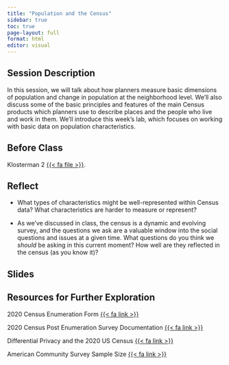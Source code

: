 ```yaml
---
title: "Population and the Census"
sidebar: true
toc: true
page-layout: full
format: html
editor: visual
---
```


## Session Description

In this session, we will talk about how planners measure basic dimensions of population and change in population at the neighborhood level. We'll also discuss some of the basic principles and features of the main Census products which planners use to describe places and the people who live and work in them. We'll introduce this week's lab, which focuses on working with basic data on population characteristics.

## Before Class

Klosterman 2 [{{< fa file >}}](https://uofi.box.com/s/2ki78jbm88y09j41zozqrfjc0wmva372).

## Reflect

-   What types of characteristics might be well-represented within Census data? What characteristics are harder to measure or represent?

-   As we've discussed in class, the census is a dynamic and evolving survey, and the questions we ask are a valuable window into the social questions and issues at a given time. What questions do you think we *should* be asking in this current moment? How well are they reflected in the census (as you know it)?

## Slides

## Resources for Further Exploration

2020 Census Enumeration Form [{{< fa link >}}](https://www2.census.gov/programs-surveys/decennial/2020/technical-documentation/questionnaires-and-instructions/questionnaires/2020-informational-questionnaire.pdf)

2020 Census Post Enumeration Survey Documentation [{{< fa link >}}](https://www.census.gov/programs-surveys/decennial-census/about/coverage-measurement/pes.html)

Differential Privacy and the 2020 US Census [{{< fa link >}}](https://mit-serc.pubpub.org/pub/differential-privacy-2020-us-census/release/1)

American Community Survey Sample Size [{{< fa link >}}](https://www.census.gov/acs/www/methodology/sample-size-and-data-quality/sample-size/)
